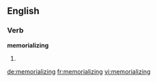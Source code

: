 ==English==

===Verb===
'''memorializing'''

# {{present participle of|[[memorialize]]}}

[[de:memorializing]]
[[fr:memorializing]]
[[vi:memorializing]]